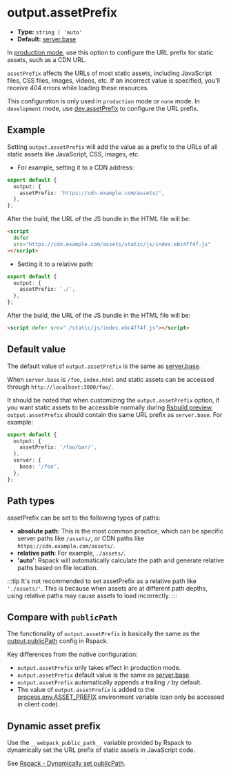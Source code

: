# output.assetPrefix

- **Type:** `string | 'auto'`
- **Default:** [server.base](/config/server/base)

In [production mode](/config/mode), use this option to configure the URL prefix for static assets, such as a CDN URL.

`assetPrefix` affects the URLs of most static assets, including JavaScript files, CSS files, images, videos, etc. If an incorrect value is specified, you'll receive 404 errors while loading these resources.

This configuration is only used in `production` mode or `none` mode. In `development` mode, use [dev.assetPrefix](/config/dev/asset-prefix) to configure the URL prefix.

## Example

Setting `output.assetPrefix` will add the value as a prefix to the URLs of all static assets like JavaScript, CSS, images, etc.

- For example, setting it to a CDN address:

```ts title="rsbuild.config.ts"
export default {
  output: {
    assetPrefix: 'https://cdn.example.com/assets/',
  },
};
```

After the build, the URL of the JS bundle in the HTML file will be:

```html
<script
  defer
  src="https://cdn.example.com/assets/static/js/index.ebc4ff4f.js"
></script>
```

- Setting it to a relative path:

```ts title="rsbuild.config.ts"
export default {
  output: {
    assetPrefix: './',
  },
};
```

After the build, the URL of the JS bundle in the HTML file will be:

```html
<script defer src="./static/js/index.ebc4ff4f.js"></script>
```

## Default value

The default value of `output.assetPrefix` is the same as [server.base](/config/server/base).

When `server.base` is `/foo`, `index.html` and static assets can be accessed through `http://localhost:3000/foo/`.

It should be noted that when customizing the `output.assetPrefix` option, if you want static assets to be accessible normally during [Rsbuild preview](/guide/basic/cli#rsbuild-preview), `output.assetPrefix` should contain the same URL prefix as `server.base`. For example:

```ts title="rsbuild.config.ts"
export default {
  output: {
    assetPrefix: '/foo/bar/',
  },
  server: {
    base: '/foo',
  },
};
```

## Path types

assetPrefix can be set to the following types of paths:

- **absolute path**: This is the most common practice, which can be specific server paths like `/assets/`, or CDN paths like `https://cdn.example.com/assets/`.
- **relative path**: For example, `./assets/`.
- **'auto'**: Rspack will automatically calculate the path and generate relative paths based on file location.

:::tip
It's not recommended to set assetPrefix as a relative path like `'./assets/'`. This is because when assets are at different path depths, using relative paths may cause assets to load incorrectly.
:::

## Compare with `publicPath`

The functionality of `output.assetPrefix` is basically the same as the [output.publicPath](https://rspack.rs/config/output#outputpublicpath) config in Rspack.

Key differences from the native configuration:

- `output.assetPrefix` only takes effect in production mode.
- `output.assetPrefix` default value is the same as [server.base](/config/server/base).
- `output.assetPrefix` automatically appends a trailing `/` by default.
- The value of `output.assetPrefix` is added to the [process.env.ASSET_PREFIX](/guide/advanced/env-vars#processenvasset_prefix) environment variable (can only be accessed in client code).

## Dynamic asset prefix

Use the `__webpack_public_path__` variable provided by Rspack to dynamically set the URL prefix of static assets in JavaScript code.

See [Rspack - Dynamically set publicPath](https://rspack.rs/config/output#dynamically-set-publicpath).
